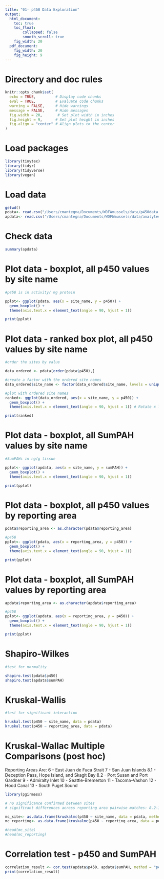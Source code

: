 ```yaml
---
title: "01- p450 Data Exploration"
output:
  html_document: 
    toc: true
    toc_float:
        collapsed: false
        smooth_scroll: true
    fig_width: 20
  pdf_document: 
    fig_width: 20
    fig_height: 9
---
```


# Directory and doc rules

```r

knitr::opts_chunk$set(
  echo = TRUE,         # Display code chunks
  eval = TRUE,         # Evaluate code chunks
  warning = FALSE,     # Hide warnings
  message = FALSE,     # Hide messages
  fig.width = 20,       # Set plot width in inches
  fig.height = 9,      # Set plot height in inches
  fig.align = "center" # Align plots to the center
)

```

# Load packages

```r
library(tinytex)
library(tidyr)
library(tidyverse)
library(vegan)

```

# Load data

```r

getwd()
pdata<- read.csv("/Users/cmantegna/Documents/WDFWmussels/data/p450data.csv")
apdata<- read.csv("/Users/cmantegna/Documents/WDFWmussels/data/analytes_p450.csv")

```

# Check data

```r
summary(apdata)
```

# Plot data - boxplot, all p450 values by site name

```r

#p450 is in activity/ mg protein

pplot<- ggplot(pdata, aes(x = site_name, y = p450)) +
  geom_boxplot() +
  theme(axis.text.x = element_text(angle = 90, hjust = 1)) 

print(pplot)

```

# Plot data - ranked box plot, all p450 values by site name
```r

#order the sites by value

data_ordered <- pdata[order(pdata$p450),]

#create a factor with the ordered site names
data_ordered$site_name <- factor(data_ordered$site_name, levels = unique(data_ordered$site_name))

#plot with ordered site names
ranked<- ggplot(data_ordered, aes(x = site_name, y = p450)) +
  geom_boxplot() +
  theme(axis.text.x = element_text(angle = 90, hjust = 1)) # Rotate x labels if needed

print(ranked)
```

# Plot data - boxplot, all SumPAH values by site name

```r

#SumPAHs in ng/g tissue

pplot<- ggplot(apdata, aes(x = site_name, y = sumPAH)) +
  geom_boxplot() +
  theme(axis.text.x = element_text(angle = 90, hjust = 1)) 

print(pplot)

```

# Plot data - boxplot, all p450 values by reporting area
```r

pdata$reporting_area <- as.character(pdata$reporting_area)

#p450
pplot<- ggplot(pdata, aes(x = reporting_area, y = p450)) +
  geom_boxplot() +
  theme(axis.text.x = element_text(angle = 90, hjust = 1)) 

print(pplot)

```
# Plot data - boxplot, all SumPAH values by reporting area
```r

apdata$reporting_area <- as.character(apdata$reporting_area)

#p450
pplot<- ggplot(apdata, aes(x = reporting_area, y = p450)) +
  geom_boxplot() +
  theme(axis.text.x = element_text(angle = 90, hjust = 1)) 

print(pplot)

```

# Shapiro-Wilkes 
```r

#test for normality

shapiro.test(pdata$p450)
shapiro.test(apdata$sumPAH)

```

# Kruskal-Wallis

```r

#test for significant interaction

kruskal.test(p450 ~ site_name, data = pdata)
kruskal.test(p450 ~ reporting_area, data = pdata)

```

# Kruskal-Wallac Multiple Comparisons (post hoc)

Reporting Areas Are:
6 - East Juan de Fuca Strait
7 - San Juan Islands
8.1 - Deception Pass, Hope Island, and Skagit Bay
8.2 - Port Susan and Port Gardner
9 - Admiralty Inlet
10 - Seattle-Bremerton
11 - Tacoma-Vashon
12 - Hood Canal
13 - South Puget Sound

```r
library(pgirmess)

# no significance confirmed between sites
# significant differences across reporting area pairwise matches: 8.2-12, 10-13, 11-12, and 12-13

mc_site<- as.data.frame(kruskalmc(p450 ~ site_name, data = pdata, method = "bonferroni"))
mc_reporting<- as.data.frame(kruskalmc(p450 ~ reporting_area, data = pdata, method = "bonferroni"))

#head(mc_site)
#head(mc_reporting)

```

# Correlation test - p450 and SumPAH
```r
correlation_result <- cor.test(apdata$p450, apdata$sumPAH, method = "pearson")
print(correlation_result)
```

